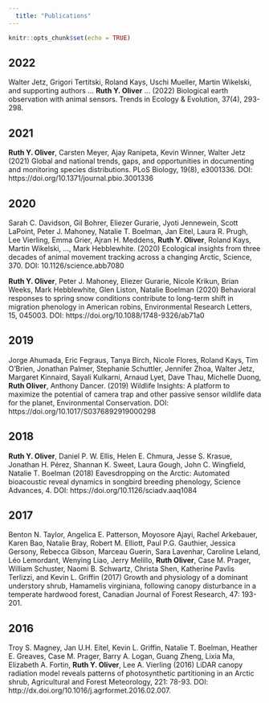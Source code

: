 ```yaml
---
  title: "Publications"
---
```


```r
knitr::opts_chunk$set(echo = TRUE)
```

## 2022
Walter Jetz, Grigori Tertitski, Roland Kays, Uschi Mueller, Martin Wikelski, and supporting authors … **Ruth Y. Oliver** … (2022)  Biological earth observation with animal sensors. Trends in Ecology & Evolution, 37(4), 293-298.

## 2021
**Ruth Y. Oliver**, Carsten Meyer, Ajay Ranipeta, Kevin Winner, Walter Jetz (2021) Global and national trends, gaps, and opportunities in documenting and monitoring species distributions. PLoS Biology, 19(8), e3001336.
DOI: https://doi.org/10.1371/journal.pbio.3001336

## 2020
Sarah C. Davidson, Gil Bohrer, Eliezer Gurarie, Jyoti Jennewein, Scott LaPoint, Peter J. Mahoney, Natalie T. Boelman, Jan Eitel, Laura R. Prugh, Lee Vierling, Emma Grier, Ajran H. Meddens, **Ruth Y. Oliver**, Roland Kays, Martin Wikelski, …, Mark Hebblewhite. (2020) Ecological insights from three decades of animal movement tracking across a changing Arctic, Science, 370.
DOI: 10.1126/science.abb7080

**Ruth Y. Oliver**, Peter J. Mahoney, Eliezer Gurarie, Nicole Krikun, Brian Weeks, Mark Hebblewhite, Glen Liston, Natalie Boelman (2020) Behavioral responses to spring snow conditions contribute to long-term shift in migration phenology in American robins, Environmental Research Letters, 15, 045003.
DOI: https://doi.org/10.1088/1748-9326/ab71a0

## 2019
Jorge Ahumada, Eric Fegraus, Tanya Birch, Nicole Flores, Roland Kays, Tim O’Brien, Jonathan Palmer, Stephanie Schuttler, Jennifer Zhoa, Walter Jetz, Margaret Kinnaird, Sayali Kulkarni, Arnaud Lyet, Dave Thau, Michelle Duong, **Ruth Oliver**, Anthony Dancer. (2019) Wildlife Insights: A platform to maximize the potential of camera trap and other passive sensor wildlife data for the planet, Environmental Conservation.
DOI: https://doi.org/10.1017/S0376892919000298

## 2018
**Ruth Y. Oliver**, Daniel P. W. Ellis, Helen E. Chmura, Jesse S. Krasue, Jonathan H. Pérez, Shannan K. Sweet, Laura Gough, John C. Wingfield, Natalie T. Boelman (2018) Eavesdropping on the Arctic: Automated bioacoustic reveal dynamics in songbird breeding phenology, Science Advances, 4.
DOI: https://doi.org/10.1126/sciadv.aaq1084

## 2017
Benton N. Taylor, Angelica E. Patterson, Moyosore Ajayi, Rachel Arkebauer, Karen Bao, Natalie Bray, Robert M. Elliott, Paul P.G. Gauthier, Jessica Gersony, Rebecca Gibson, Marceau Guerin, Sara Lavenhar, Caroline Leland, Léo Lemordant, Wenying Liao, Jerry Melillo, **Ruth Oliver**, Case M. Prager, William Schuster, Naomi B. Schwartz, Christa Shen, Katherine Pavlis Terlizzi, and Kevin L. Griffin (2017) Growth and physiology of a dominant understory shrub, Hamamelis virginiana, following canopy disturbance in a temperate hardwood forest, Canadian Journal of Forest Research, 47: 193-201.

## 2016
Troy S. Magney, Jan U.H. Eitel, Kevin L. Griffin, Natalie T. Boelman, Heather E. Greaves, Case M. Prager, Barry A. Logan, Guang Zheng, Lixia Ma, Elizabeth A. Fortin, **Ruth Y. Oliver**, Lee A. Vierling (2016) LiDAR canopy radiation model reveals patterns of photosynthetic partitioning in an Arctic shrub, Agricultural and Forest Meteorology, 221: 78-93. DOI: http://dx.doi.org/10.1016/j.agrformet.2016.02.007.

